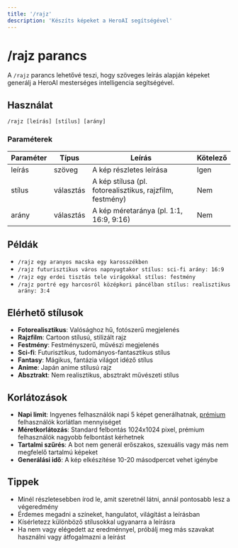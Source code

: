 ```yaml
---
title: '/rajz'
description: 'Készíts képeket a HeroAI segítségével'
---
```


# /rajz parancs

A `/rajz` parancs lehetővé teszi, hogy szöveges leírás alapján képeket generálj a HeroAI mesterséges intelligencia segítségével.

## Használat

```
/rajz [leírás] [stílus] [arány]
```

### Paraméterek

| Paraméter | Típus | Leírás | Kötelező |
|-----------|------|---------|----------|
| leírás | szöveg | A kép részletes leírása | Igen |
| stílus | választás | A kép stílusa (pl. fotorealisztikus, rajzfilm, festmény) | Nem |
| arány | választás | A kép méretaránya (pl. 1:1, 16:9, 9:16) | Nem |

## Példák

- `/rajz egy aranyos macska egy karosszékben`
- `/rajz futurisztikus város napnyugtakor stílus: sci-fi arány: 16:9`
- `/rajz egy erdei tisztás tele virágokkal stílus: festmény`
- `/rajz portré egy harcosról középkori páncélban stílus: realisztikus arány: 3:4`

## Elérhető stílusok

- **Fotorealisztikus**: Valósághoz hű, fotószerű megjelenés
- **Rajzfilm**: Cartoon stílusú, stilizált rajz
- **Festmény**: Festményszerű, művészi megjelenés
- **Sci-fi**: Futurisztikus, tudományos-fantasztikus stílus
- **Fantasy**: Mágikus, fantázia világot idéző stílus
- **Anime**: Japán anime stílusú rajz
- **Absztrakt**: Nem realisztikus, absztrakt művészeti stílus

## Korlátozások

- **Napi limit**: Ingyenes felhasználók napi 5 képet generálhatnak, [prémium](/HeroAI/kezdes/premium) felhasználók korlátlan mennyiséget
- **Méretkorlátozás**: Standard felbontás 1024x1024 pixel, prémium felhasználók nagyobb felbontást kérhetnek
- **Tartalmi szűrés**: A bot nem generál erőszakos, szexuális vagy más nem megfelelő tartalmú képeket
- **Generálási idő**: A kép elkészítése 10-20 másodpercet vehet igénybe

## Tippek

- Minél részletesebben írod le, amit szeretnél látni, annál pontosabb lesz a végeredmény
- Érdemes megadni a színeket, hangulatot, világítást a leírásban
- Kísérletezz különböző stílusokkal ugyanarra a leírásra
- Ha nem vagy elégedett az eredménnyel, próbálj meg más szavakat használni vagy átfogalmazni a leírást 